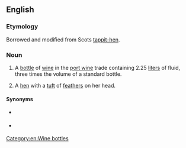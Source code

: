 {{also|tappit-hen}}
==English==

===Etymology===
Borrowed and modified from Scots [[tappit-hen]].

===Noun===
{{en-noun}}
# {{lb|en|rare}} A [[bottle]] of [[wine]] in the [[port wine]] trade containing 2.25 [[liter]]s of fluid, three times the volume of a standard bottle.
# {{lb|en|Scotland}} A [[hen]] with a [[tuft]] of [[feather]]s on her head.
#: {{rfquotek|lang=en|Jamieson}}

====Synonyms====
* {{sense|bottle}} {{l|en|Marie Jeanne}}
* {{sense|bottle}} {{l|en|tregnum}}

[[Category:en:Wine bottles]]